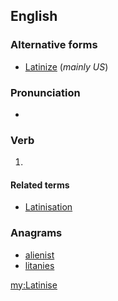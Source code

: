 ==English==

===Alternative forms===
* [[Latinize]] (''mainly US'')

===Pronunciation===
* {{a|UK}} {{IPA|/ˈlæt.ɪ.neɪz/|/ˈlæt.ə.neɪz/}}

===Verb===
{{en-verb|Latinis|ing}}

# {{context|chiefly|British|lang=en}} {{alternative spelling of|Latinize}}

====Related terms====
* [[Latinisation]]

===Anagrams===
* [[alienist#English|alienist]]
* [[litanies#English|litanies]]

[[my:Latinise]]